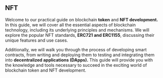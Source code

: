 ## NFT

Welcome to our practical guide on blockchain **token** and **NFT development.** In this guide, we will cover all the essential aspects of blockchain technology, including its underlying principles and mechanisms. We will explore the popular NFT standards, **ERC721 and ERC1155**, discussing their unique features and use cases. 

Additionally, we will walk you through the process of developing smart contracts, from writing and deploying them to testing and integrating them into **decentralized applications (DApps).** This guide will provide you with the knowledge and tools necessary to succeed in the exciting world of blockchain token and NFT development.